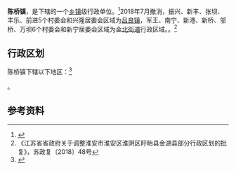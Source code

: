 {{中国乡级行政区|32/08/31/108/000}}

'''陈桥镇'''，是{{PRC admin/fullname|32/08/31/108/000|3}}下辖的一个[[乡镇|乡镇]]级行政单位。<ref>{{PRC admin/ref sgc|{{PRC admin/parent|32/08/31/108/000}}}}</ref>2018年7月撤消，振兴、新丰、张坝、丰乐、前进5个村委会和兴隆居委会区域为[[吕良镇|吕良镇]]，军王、南宁、新港、新桥、邬桥、万坝6个村委会和新宁居委会区域为[[金北街道|金北街道]]行政区域。。<ref>《江苏省省政府关于调整淮安市淮安区淮阴区盱眙县金湖县部分行政区划的批复》，苏政复〔2018〕48号</ref>

== 行政区划 ==

陈桥镇下辖以下地区：<ref>{{PRC admin/ref sgc|32/08/31/108/000}}</ref>

{{PRC admin/children|32/08/31/108/000}}。

== 参考资料 ==

{{reflist}}

{{行政区划小作品}}
{{PRC admin/navcat|32/08/31/108/000}}